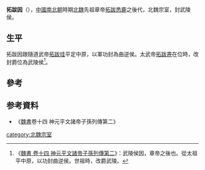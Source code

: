 '''拓跋因'''（{{bd|?||?|catIdx=t}}），[[中國|中國]][[南北朝|南北朝]]時期[[北魏|北魏]]先祖章帝[[拓跋悉鹿|拓跋悉鹿]]之後代，北魏宗室，封武陵侯。

==生平==
拓跋因跟隨道武帝[[拓跋珪|拓跋珪]]平定中原，以軍功封為曲逆侯。太武帝[[拓跋燾|拓跋燾]]在位時，改封爵位為武陵侯<ref>《[[S:魏書/卷14|魏書 卷十四 神元平文諸帝子孫列傳第二]]》：武陵侯因，章帝之後也。從太祖平中原，以功封曲逆侯。世祖時，改爵武陵。</ref>。

==參考==
{{reflist}}

==参考資料==
*《[[魏書|魏書]]卷十四 神元平文諸帝子孫列傳第二》

{{南北朝人物小作品}}
[[category:北魏宗室|category:北魏宗室]]